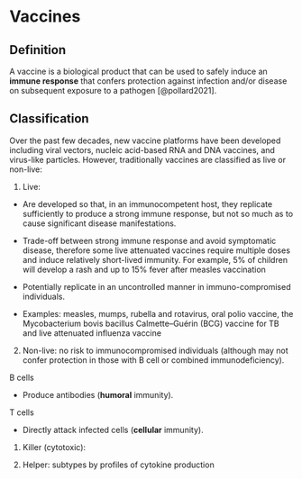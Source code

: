 # Vaccines

## Definition

A vaccine is a biological product that can be used to safely induce an **immune response** that confers protection against infection and/or disease on subsequent exposure to a pathogen [@pollard2021].

## Classification

Over the past few decades, new vaccine platforms have been developed including viral vectors, nucleic acid-based RNA and DNA vaccines, and virus-like particles. However, traditionally vaccines are classified as live or non-live:

1. Live: 

- Are developed so that, in an immunocompetent host, they replicate sufficiently to produce a strong immune response, but not so much as to cause significant disease manifestations.

- Trade-off between strong immune response and avoid symptomatic disease, therefore some live attenuated vaccines require multiple doses and induce relatively short-lived immunity. For example, 5% of children will develop a rash and up to 15% fever after measles vaccination

- Potentially replicate in an uncontrolled manner in immuno-compromised individuals.

- Examples: measles, mumps, rubella and rotavirus, oral polio vaccine, the Mycobacterium bovis bacillus Calmette–Guérin (BCG) vaccine for TB and live attenuated influenza vaccine

2. Non-live: no risk to immunocompromised individuals (although may not confer protection in those with B cell or combined immunodeficiency).

B cells

- Produce antibodies (**humoral** immunity).

T cells

- Directly attack infected cells (**cellular** immunity).

1. Killer (cytotoxic):

2. Helper: subtypes by profiles of cytokine production

